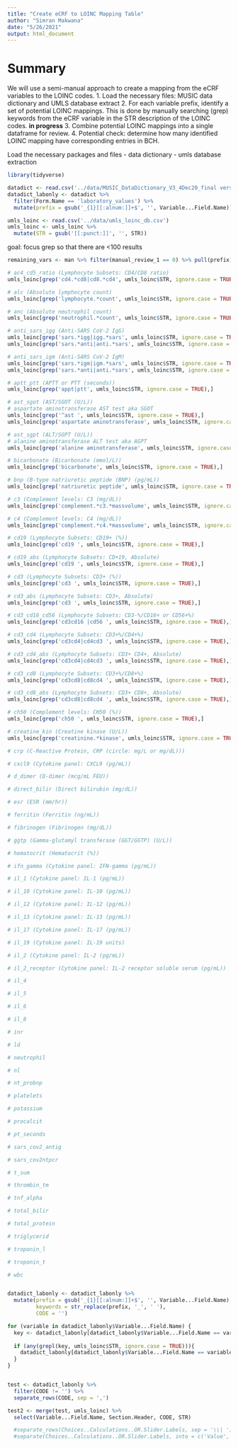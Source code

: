 ```yaml
---
title: "Create eCRF to LOINC Mapping Table"
author: "Simran Makwana"
date: "5/26/2021"
output: html_document
---
```

# Summary
We will use a semi-manual approach to create a mapping from the eCRF variables to the LOINC codes.
1. Load the necessary files: MUSIC data dictionary and UMLS database extract
2. For each variable prefix, identify a set of potential LOINC mappings. This is done by manually searching (grep) keywords from the eCRF variable in the STR description of the LOINC codes. **in progress**
3. Combine potential LOINC mappings into a single dataframe for review.
4. Potential check: determine how many identified LOINC mapping have corresponding entries in BCH. 


Load the necessary packages and files
- data dictionary
- umls database extraction
```r
library(tidyverse)

datadict <- read.csv('../data/MUSIC_DataDictionary_V3_4Dec20_final version_clean_0.csv')
datadict_labonly <- datadict %>% 
  filter(Form.Name == 'laboratory_values') %>%
  mutate(prefix = gsub('_{1}[[:alnum:]]+$', '', Variable...Field.Name))

umls_loinc <- read.csv('../data/umls_loinc_db.csv')
umls_loinc <- umls_loinc %>%
  mutate(STR = gsub('[[:punct:]]', '', STR))
```

goal: focus grep so that there are <100 results
```r
remaining_vars <- man %>% filter(manual_review_1 == 0) %>% pull(prefix) %>% unique()

# ac4_cd5_ratio (Lymphocyte Subsets: CD4/CD8 ratio)
umls_loinc[grep('cd4.*cd8|cd8.*cd4', umls_loinc$STR, ignore.case = TRUE),]

# alc (Absolute lymphocyte count)
umls_loinc[grep('lymphocyte.*count', umls_loinc$STR, ignore.case = TRUE),]

# anc (Absolute neutrophil count)
umls_loinc[grep('neutrophil.*count', umls_loinc$STR, ignore.case = TRUE),]

# anti_sars_igg (Anti-SARS CoV-2 IgG)
umls_loinc[grep('sars.*igg|igg.*sars', umls_loinc$STR, ignore.case = TRUE),]
umls_loinc[grep('sars.*anti|anti.*sars', umls_loinc$STR, ignore.case = TRUE),]

# anti_sars_igm (Anti-SARS CoV-2 IgM)
umls_loinc[grep('sars.*igm|igm.*sars', umls_loinc$STR, ignore.case = TRUE),]
umls_loinc[grep('sars.*anti|anti.*sars', umls_loinc$STR, ignore.case = TRUE),]

# aptt_ptt (APTT or PTT (seconds))
umls_loinc[grep('appt|ptt', umls_loinc$STR, ignore.case = TRUE),]

# ast_sgot (AST/SGOT (U/L))
# aspartate aminotransferase AST test aka SGOT
umls_loinc[grep('^ast ', umls_loinc$STR, ignore.case = TRUE),]
umls_loinc[grep('aspartate aminotransferase', umls_loinc$STR, ignore.case = TRUE),]

# ast_sgpt (ALT/SGPT (U/L))
# alanine aminotransferase ALT test aka AGPT
umls_loinc[grep('alanine aminotransferase', umls_loinc$STR, ignore.case = TRUE),]

# bicarbonate (Bicarbonate (mmol/L))
umls_loinc[grep('bicarbonate', umls_loinc$STR, ignore.case = TRUE),]

# bnp (B-type natriuretic peptide (BNP) (pg/mL))
umls_loinc[grep('natriuretic peptide', umls_loinc$STR, ignore.case = TRUE),]

# c3 (Complement levels: C3 (mg/dL))
umls_loinc[grep('complement.*c3.*massvolume', umls_loinc$STR, ignore.case = TRUE),]

# c4 (Complement levels: C4 (mg/dL))
umls_loinc[grep('complement.*c4.*massvolume', umls_loinc$STR, ignore.case = TRUE),]

# cd19 (Lymphocyte Subsets: CD19+ (%))
umls_loinc[grep('cd19 ', umls_loinc$STR, ignore.case = TRUE),]

# cd19_abs (Lymphocyte Subsets: CD+19, Absolute)
umls_loinc[grep('cd19 ', umls_loinc$STR, ignore.case = TRUE),]

# cd3 (Lymphocyte Subsets: CD3+ (%))
umls_loinc[grep('cd3 ', umls_loinc$STR, ignore.case = TRUE),]

# cd3_abs (Lymphocyte Subsets: CD3+, Absolute)
umls_loinc[grep('cd3 ', umls_loinc$STR, ignore.case = TRUE),]

# cd3_cd16_cd56 (Lymphocyte Subsets: CD3-%/CD16+ or CD56+%)
umls_loinc[grep('cd3cd16 |cd56 ', umls_loinc$STR, ignore.case = TRUE),]

# cd3_cd4 (Lymphocyte Subsets: CD3+%/CD4+%)
umls_loinc[grep('cd3cd4|cd4cd3 ', umls_loinc$STR, ignore.case = TRUE),]

# cd3_cd4_abs (Lymphocyte Subsets: CD3+ CD4+, Absolute)
umls_loinc[grep('cd3cd4|cd4cd3 ', umls_loinc$STR, ignore.case = TRUE),]

# cd3_cd8 (Lymphocyte Subsets: CD3+%/CD8+%)
umls_loinc[grep('cd3cd8|cd8cd4 ', umls_loinc$STR, ignore.case = TRUE),]

# cd3_cd8_abs (Lymphocyte Subsets: CD3+ CD8+, Absolute)
umls_loinc[grep('cd3cd8|cd8cd4 ', umls_loinc$STR, ignore.case = TRUE),]

# ch50 (Complement levels: CH50 (%))
umls_loinc[grep('ch50 ', umls_loinc$STR, ignore.case = TRUE),]

# creatine_kin (Creatine kinase (U/L))
umls_loinc[grep('creatinine.*kinase', umls_loinc$STR, ignore.case = TRUE),]

# crp (C-Reactive Protein, CRP (circle: mg/L or mg/dL)))

# cxcl9 (Cytokine panel: CXCL9 (pg/mL))

# d_dimer (D-dimer (mcg/mL FEU))

# direct_bilir (Direct bilirubin (mg/dL))

# esr (ESR (mm/hr))

# ferritin (Ferritin (ng/mL))

# fibrinogen (Fibrinogen (mg/dL))

# ggtp (Gamma-glutamyl transferase (GGT/GGTP) (U/L))

# hematocrit (Hematocrit (%))

# ifn_gamma (Cytokine panel: IFN-gamma (pg/mL))

# il_1 (Cytokine panel: IL-1 (pg/mL))

# il_10 (Cytokine panel: IL-10 (pg/mL))

# il_12 (Cytokine panel: IL-12 (pg/mL))

# il_13 (Cytokine panel: IL-13 (pg/mL))

# il_17 (Cytokine panel: IL-17 (pg/mL))

# il_19 (Cytokine panel: IL-19 units)

# il_2 (Cytokine panel: IL-2 (pg/mL))

# il_2_receptor (Cytokine panel: IL-2 receptor soluble serum (pg/mL))

# il_4

# il_5

# il_6

# il_8

# inr

# ld

# neutrophil

# nl

# nt_probnp

# platelets

# potassium

# procalcit

# pt_seconds

# sars_cov2_antig

# sars_cov2ntpcr

# t_sum

# thrombin_tm

# tnf_alpha

# total_bilir

# total_protein

# triglycerid

# troponin_l

# troponin_t

# wbc



```

```r
datadict_labonly <- datadict_labonly %>% 
  mutate(prefix = gsub('_{1}[[:alnum:]]+$', '', Variable...Field.Name),
         keywords = str_replace(prefix, '_', ' '),
         CODE = '')

for (variable in datadict_labonly$Variable...Field.Name) {
  key <- datadict_labonly[datadict_labonly$Variable...Field.Name == variable,]$keywords
  
  if (any(grepl(key, umls_loinc$STR, ignore.case = TRUE))){
    datadict_labonly[datadict_labonly$Variable...Field.Name == variable,]$CODE <- paste(umls_loinc$CODE[(grep(key, umls_loinc$STR, ignore.case = TRUE))], collapse = ',')
  }
}


test <- datadict_labonly %>%
  filter(CODE != '') %>%
  separate_rows(CODE, sep = ',')

test2 <- merge(test, umls_loinc) %>%
  select(Variable...Field.Name, Section.Header, CODE, STR)

  #separate_rows(Choices..Calculations..OR.Slider.Labels, sep = '\\| ') %>%
  #separate(Choices..Calculations..OR.Slider.Labels, into = c('Value', 'Meaning'), sep = ', ')


```


